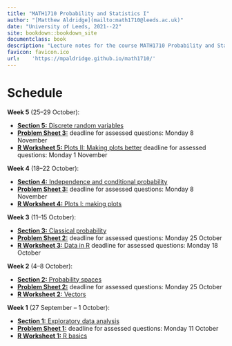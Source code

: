 ```yaml
--- 
title: "MATH1710 Probability and Statistics I"
author: "[Matthew Aldridge](mailto:math1710@leeds.ac.uk)"
date: "University of Leeds, 2021--22"
site: bookdown::bookdown_site
documentclass: book
description: "Lecture notes for the course MATH1710 Probability and Statistics I at the University of Leeds, 2021--2022"
favicon: favicon.ico
url:    'https://mpaldridge.github.io/math1710/'
---
```


# Schedule {.unnumbered}

::: {.oldsched}
**Week 5** (25--29 October):

* [**Section 5:** Discrete  random variables](#S05-discrete-rv)
* [**Problem Sheet 3:**](#P3) deadline for assessed questions: Monday 8 November
* [**R Worksheet 5:** Plots II: Making plots better](#r-work) deadline for assessed questions: Monday 1 November
:::

::: {.mysched}
**Week 4** (18--22 October):

* [**Section 4:** Independence and conditional probability](#S04-conditional)
* [**Problem Sheet 3:**](#P3) deadline for assessed questions: Monday 8 November
* [**R Worksheet 4:** Plots I: making plots](#r-work)
:::

::: {.mysched}
**Week 3** (11--15 October):

* [**Section 3:** Classical probability](#S03-classical)
* [**Problem Sheet 2:**](#P2) deadline for assessed questions: Monday 25 October
* [**R Worksheet 3:** Data in R](#r-work) deadline for assessed questions: Monday 18 October
:::

::: {.mysched}
**Week 2** (4--8 October):

* [**Section 2:** Probability spaces](#S02-probability)
* [**Problem Sheet 2:**](#P2) deadline for assessed questions: Monday 25 October
* [**R Worksheet 2:** Vectors](#r-work)
:::

::: {.mysched}
**Week 1** (27 September -- 1 October):

* [**Section 1:** Exploratory data analysis](#S01-eda)
* [**Problem Sheet 1:**](#P1) deadline for assessed questions: Monday 11 October
* [**R Worksheet 1:** R basics](#r-work)
:::